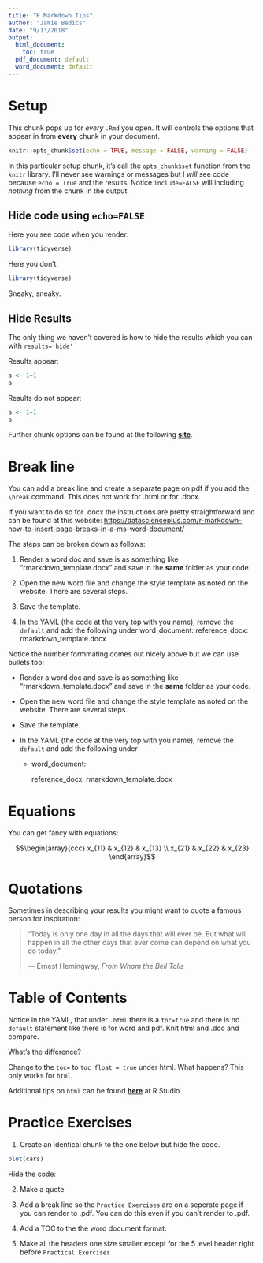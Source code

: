 ```yaml
---
title: "R Markdown Tips"
author: "Jamie Bedics"
date: "9/13/2018"
output:
  html_document:
    toc: true
  pdf_document: default
  word_document: default
---
```



# Setup

This chunk pops up for _every_ `.Rmd` you open.  It will controls the options that appear in from **every** chunk in your document.

```r
knitr::opts_chunk$set(echo = TRUE, message = FALSE, warning = FALSE)
```

In this particular setup chunk, it's call the `opts_chunk$set` function from the `knitr` library. I'll never see warnings or messages but I _will_ see code because `echo = True` and the results.  Notice `include=FALSE` will including _nothing_ from the chunk in the output.


## Hide code using `echo=FALSE`

Here you see code when you render:
```r
library(tidyverse)
```

Here you don't:
```r
library(tidyverse)
```
Sneaky, sneaky.



## Hide Results

The only thing we haven't covered is how to hide the results which you can with `results='hide'`

Results appear:
```r
a <- 1+1
a
```

Results do not appear:
```r
a <- 1+1
a
```

Further chunk options can be found at the following **[site](https://yihui.name/knitr/options)**.

\break

# Break line

You can add a break line and create a separate page on pdf if you add the `\break` command.  This does not work for .html or for .docx.

If you want to do so for .docx the instructions are pretty straightforward and can be found at this website:
[https://datascienceplus.com/r-markdown-how-to-insert-page-breaks-in-a-ms-word-document/](https://datascienceplus.com/r-markdown-how-to-insert-page-breaks-in-a-ms-word-document/)

The steps can be broken down as follows:

1. Render a word doc and save is as something like "rmarkdown_template.docx" and save in the **same** folder as your code.

2. Open the new word file and change the style template as noted on the website.  There are several steps.

3. Save the template.

4. In the YAML  (the code at the very top with you name), remove the `default` and add the following under word_document: 
  reference_docx: rmarkdown_template.docx

Notice the number formmating comes out nicely above but we can use bullets too:

- Render a word doc and save is as something like "rmarkdown_template.docx" and save in the **same** folder as your code.

- Open the new word file and change the style template as noted on the website.  There are several steps.

- Save the template.

- In the YAML  (the code at the very top with you name), remove the `default` and add the following under     
    - word_document: 
        
        reference_docx: rmarkdown_template.docx

\break

# Equations

You can get fancy with equations:

$$\begin{array}{ccc}
x_{11} & x_{12} & x_{13} \\
x_{21} & x_{22} & x_{23}
\end{array}$$

\break

# Quotations

Sometimes in describing your results you might want to quote a famous person for inspiration:

> "Today is only one day in all the days that will ever be. But what will happen in all the other days that ever come can depend on what you do today."
>
> --- Ernest Hemingway, _From Whom the Bell Tolls_

\break

# Table of Contents

Notice in the YAML, that under `.html` there is a `toc=true` and there is no `default` statement like there is for word and pdf.  Knit html and .doc and compare.

What's the difference?

Change to the `toc=` to `toc_float = true` under html. What happens?  This only works for `html`.

Additional tips on `html` can be found **[here](https://rmarkdown.rstudio.com/html_document_format)** at R Studio.

#####

# Practice Exercises

1. Create an identical chunk to the one below but hide the code.
```r
plot(cars)
```

Hide the code:


2. Make a quote

3. Add a break line so the `Practice Exercises` are on a seperate page if you can render to .pdf. You can do this even if you can't render to .pdf.

4. Add a TOC to the the word document format.

5. Make all the headers one size smaller except for the 5 level header right before `Practical Exercises`






